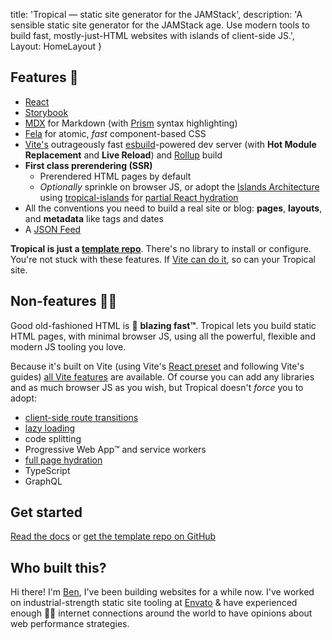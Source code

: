 
  title: 'Tropical — static site generator for the JAMStack',
  description: 'A sensible static site generator for the JAMStack age. Use modern tools to build fast, mostly-just-HTML websites with islands of client-side JS.',
  Layout: HomeLayout
}

## Features 🍹

- [React](https://reactjs.org/)
- [Storybook](https://storybook.js.org/)
- [MDX](https://mdxjs.com/) for Markdown (with [Prism](https://prismjs.com/) syntax highlighting)
- [Fela](http://fela.js.org/) for atomic, *fast* component-based CSS
- [Vite's](https://vitejs.dev/) outrageously fast [esbuild](https://esbuild.github.io/)-powered dev server (with **Hot Module Replacement** and **Live Reload**) and [Rollup](https://rollupjs.org/) build
- **First class prerendering (SSR)**
  - Prerendered HTML pages by default
  - *Optionally* sprinkle on browser JS, or adopt the [Islands Architecture](https://jasonformat.com/islands-architecture/) using [tropical-islands](https://github.com/bensmithett/tropical-utils/tree/main/packages/tropical-islands) for [partial React hydration](https://markus.oberlehner.net/blog/partial-hydration-concepts-lazy-and-active/)
- All the conventions you need to build a real site or blog: **pages**, **layouts**, and **metadata** like tags and dates
- A [JSON Feed](https://jsonfeed.org/)

**Tropical is just a [template repo](https://docs.github.com/en/github/creating-cloning-and-archiving-repositories/creating-a-repository-on-github/creating-a-repository-from-a-template)**. There's no library to install or configure. You're not stuck with these features. If [Vite can do it](https://vitejs.dev/guide/features.html), so can your Tropical site.

## Non-features 🙅‍♀️

Good old-fashioned HTML is 🚀 **blazing fast™**. Tropical lets you build static HTML pages, with minimal browser JS, using all the powerful, flexible and modern JS tooling you love.

Because it's built on Vite (using Vite's [React preset](https://vitejs.dev/guide/#scaffolding-your-first-vite-project) and following Vite's guides) [all Vite features](https://vitejs.dev/guide/features.html) are available. Of course you can add any libraries and as much browser JS as you wish, but Tropical doesn't *force* you to adopt:

- [client-side route transitions](https://twitter.com/ryanflorence/status/1186515553285857280)
- [lazy loading](https://www.bensmithett.com/an-argument-against-lazy-loading/)
- code splitting
- Progressive Web App™ and service workers
- [full page hydration](https://github.com/bensmithett/tropical/blob/docs/app/decisions/003_dont_default_to_full_page_react_hydration.md)
- TypeScript
- GraphQL

## Get started

[Read the docs](/docs) or [get the template repo on GitHub](https://github.com/bensmithett/tropical)

## Who built this?

Hi there! I'm [Ben](https://www.bensmithett.com/), I've been building websites for a while now. I've worked on industrial-strength static site tooling at [Envato](https://envato.com/) & have experienced enough 💩🐌 internet connections around the world to have opinions about web performance strategies.
